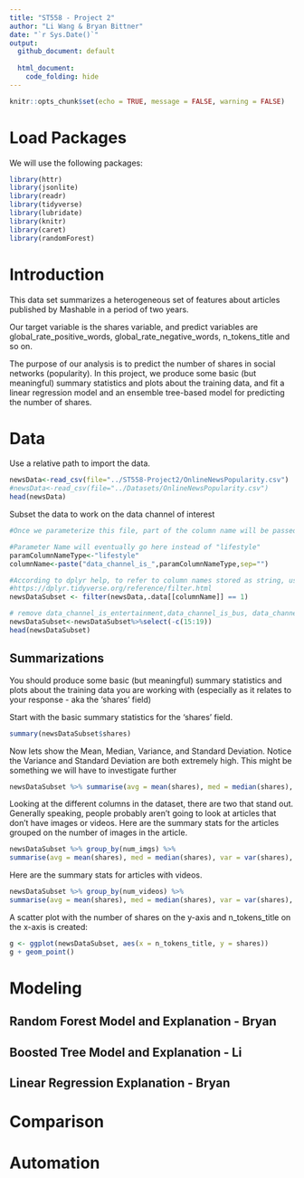 ```yaml
---
title: "ST558 - Project 2"
author: "Li Wang & Bryan Bittner"
date: "`r Sys.Date()`"
output: 
  github_document: default
   
  html_document:
    code_folding: hide
---
```


```r
knitr::opts_chunk$set(echo = TRUE, message = FALSE, warning = FALSE)

```


# Load Packages

We will use the following packages:

```r
library(httr)
library(jsonlite)
library(readr)
library(tidyverse)
library(lubridate)
library(knitr)
library(caret)
library(randomForest)
```


# Introduction

This data set summarizes a heterogeneous set of features about articles published by Mashable in a period of two years. 

Our target variable is the shares variable, and predict variables are global_rate_positive_words, global_rate_negative_words, n_tokens_title and so on. 

The purpose of our analysis is to predict the number of shares in social networks (popularity). In this project, we produce some basic (but meaningful) summary statistics and plots about the training data, and fit a linear regression model and an ensemble tree-based model for predicting the number of shares.


# Data

Use a relative path to import the data.

```r
newsData<-read_csv(file="../ST558-Project2/OnlineNewsPopularity.csv")
#newsData<-read_csv(file="../Datasets/OnlineNewsPopularity.csv")
head(newsData)
```

Subset the data to work on the data channel of interest

```r
#Once we parameterize this file, part of the column name will be passed in as a parameter by the render code. I'm creating a separate field to handle this portion of the column name now and eventually we can just set the parameter to this field and the rest should work.

#Parameter Name will eventually go here instead of "lifestyle"
paramColumnNameType<-"lifestyle"
columnName<-paste("data_channel_is_",paramColumnNameType,sep="")

#According to dplyr help, to refer to column names stored as string, use the '.data' pronoun.
#https://dplyr.tidyverse.org/reference/filter.html
newsDataSubset <- filter(newsData,.data[[columnName]] == 1)

# remove data_channel_is_entertainment,data_channel_is_bus, data_channel_is_socmed ,data_channel_is_tech,data_channel_is_world columns.
newsDataSubset<-newsDataSubset%>%select(-c(15:19))
head(newsDataSubset)
```

## Summarizations

You should produce some basic (but meaningful) summary statistics and plots about the training data you are working with (especially as it relates to your response - aka the 'shares' field)


Start with the basic summary statistics for the 'shares' field.
```r
summary(newsDataSubset$shares)
```

Now lets show the Mean, Median, Variance, and Standard Deviation. Notice the Variance and Standard Deviation are both extremely high. This might be something we will have to investigate further
```r
newsDataSubset %>% summarise(avg = mean(shares), med = median(shares), var = var(shares), sd = sd(shares))
```

Looking at the different columns in the dataset, there are two that stand out. Generally speaking, people probably aren't going to look at articles that don't have images or videos. Here are the summary stats for the articles grouped on the number of images in the article.

```r
newsDataSubset %>% group_by(num_imgs) %>%
summarise(avg = mean(shares), med = median(shares), var = var(shares), sd = sd(shares))
```

Here are the summary stats for articles with videos.
```r
newsDataSubset %>% group_by(num_videos) %>%
summarise(avg = mean(shares), med = median(shares), var = var(shares), sd = sd(shares))
```

A scatter plot with the number of shares on the y-axis and n_tokens_title on the x-axis is created:

```r
g <- ggplot(newsDataSubset, aes(x = n_tokens_title, y = shares))
g + geom_point()
```


# Modeling

## Random Forest Model and Explanation - Bryan

## Boosted Tree Model and Explanation - Li

## Linear Regression Explanation - Bryan

# Comparison

# Automation

